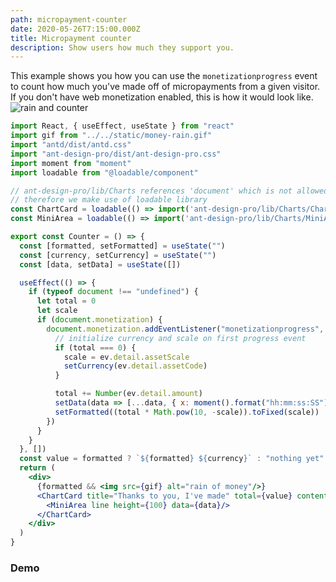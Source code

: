 ```yaml
---
path: micropayment-counter
date: 2020-05-26T7:15:00.000Z
title: Micropayment counter
description: Show users how much they support you.
---
```


This example shows you how you can use the `monetizationprogress` event to count how much you've
made off of micropayments from a given visitor.
If you don't have web monetization enabled, this is how it would look like.
![rain and counter](rain-and-counter.PNG)

```jsx
import React, { useEffect, useState } from "react"
import gif from "../../static/money-rain.gif"
import "antd/dist/antd.css"
import "ant-design-pro/dist/ant-design-pro.css"
import moment from "moment"
import loadable from "@loadable/component"

// ant-design-pro/lib/Charts references 'document' which is not allowed when building Gatsby
// therefore we make use of loadable library
const ChartCard = loadable(() => import('ant-design-pro/lib/Charts/ChartCard'))
const MiniArea = loadable(() => import('ant-design-pro/lib/Charts/MiniArea'))

export const Counter = () => {
  const [formatted, setFormatted] = useState("")
  const [currency, setCurrency] = useState("")
  const [data, setData] = useState([])

  useEffect(() => {
    if (typeof document !== "undefined") {
      let total = 0
      let scale
      if (document.monetization) {
        document.monetization.addEventListener("monetizationprogress", ev => {
          // initialize currency and scale on first progress event
          if (total === 0) {
            scale = ev.detail.assetScale
            setCurrency(ev.detail.assetCode)
          }

          total += Number(ev.detail.amount)
          setData(data => [...data, { x: moment().format("hh:mm:ss:SS"), y: Number(ev.detail.amount) }])
          setFormatted((total * Math.pow(10, -scale)).toFixed(scale))
        })
      }
    }
  }, [])
  const value = formatted ? `${formatted} ${currency}` : "nothing yet"
  return (
    <div>
      {formatted && <img src={gif} alt="rain of money"/>}
      <ChartCard title="Thanks to you, I've made" total={value} contentHeight={120}>
        <MiniArea line height={100} data={data}/>
      </ChartCard>
    </div>
  )
}
```
### Demo
<Counter/>

